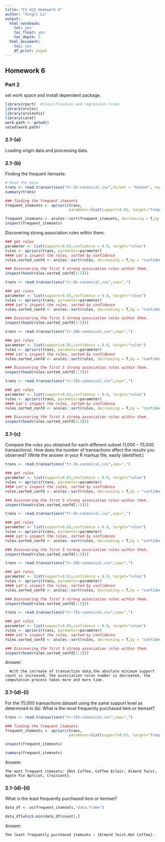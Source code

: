 ```yaml
---
title: "CS 422 Homework 6"
author: "Xingli Li"
output:
  html_notebook: 
    toc: yes
    toc_float: yes
    toc_depth: 5
  html_document:
    toc: yes
    df_print: paged
---
```


## Homework 6

### Part 2

set work space and install dependent package.

```r

library(rpart)  #classification and regression trees
library(arules)
library(arulesViz)
library(caret)
work.path <- getwd()
setwd(work.path)
```

### 2.1-(a)

Loading origin data and processing data.

### 2.1-(b)

Finding the frequent itemsets:

```r
# Read the data
trans <- read.transactions("tr-1k-canonical.csv",format = "basket", sep=",")
summary(trans)

### finding the frequent itemsets
frequent_itemsets <- apriori(trans, 
                             parameter=list(support=0.03, target="frequent itemsets"))

frequent_itemsets <- arules::sort(frequent_itemsets, decreasing = T,by = "count")
inspect(frequent_itemsets)

```

Discovering strong association rules within them.

```r
### get rules
parameter <- list(support=0.03,confidence = 0.9, target="rules")
rules <- apriori(trans, parameter=parameter)
#### Let's inspect the rules, sorted by confidence
rules.sorted_confd <- arules::sort(rules, decreasing = T,by = "confidence")

### Discovering the first 5 strong association rules within them.
inspect(head(rules.sorted_confd[1:5]))

```

```r
trans <- read.transactions("tr-5k-canonical.csv",sep=",")

### get rules
parameter <- list(support=0.03,confidence = 0.9, target="rules")
rules <- apriori(trans, parameter=parameter)
#### Let's inspect the rules, sorted by confidence
rules.sorted_confd <- arules::sort(rules, decreasing = T,by = "confidence")

### Discovering the first 5 strong association rules within them.
inspect(head(rules.sorted_confd[1:5]))

```

```r
trans <- read.transactions("tr-20k-canonical.csv",sep=",")

### get rules
parameter <- list(support=0.03,confidence = 0.9, target="rules")
rules <- apriori(trans, parameter=parameter)
#### Let's inspect the rules, sorted by confidence
rules.sorted_confd <- arules::sort(rules, decreasing = T,by = "confidence")

### Discovering the first 5 strong association rules within them.
inspect(head(rules.sorted_confd[1:5]))

```

```r
trans <- read.transactions("tr-75k-canonical.csv",sep=",")

### get rules
parameter <- list(support=0.03,confidence = 0.9, target="rules")
rules <- apriori(trans, parameter=parameter)
#### Let's inspect the rules, sorted by confidence
rules.sorted_confd <- arules::sort(rules, decreasing = T,by = "confidence")

### Discovering the first 5 strong association rules within them.
inspect(head(rules.sorted_confd[1:5]))

```

### 2.1-(c)

Compare the rules you obtained for each different subset (1,000 -- 75,000 transactions). How does the number of transactions affect the results you observed? (Write the answer in your R markup file, easily identified.)

```r
trans <- read.transactions("tr-1k-canonical.csv",sep=",")

### get rules
parameter <- list(support=0.03,confidence = 0.9, target="rules")
rules <- apriori(trans, parameter=parameter)
#### Let's inspect the rules, sorted by confidence
rules.sorted_confd <- arules::sort(rules, decreasing = T,by = "confidence")

### Discovering the first 5 strong association rules within them.
inspect(head(rules.sorted_confd[1:5]))
```

```r
trans <- read.transactions("tr-5k-canonical.csv",sep=",")

### get rules
parameter <- list(support=0.03,confidence = 0.9, target="rules")
rules <- apriori(trans, parameter=parameter)
#### Let's inspect the rules, sorted by confidence
rules.sorted_confd <- arules::sort(rules, decreasing = T,by = "confidence")

### Discovering the first 5 strong association rules within them.
inspect(head(rules.sorted_confd[1:5]))

```

```r
trans <- read.transactions("tr-20k-canonical.csv",sep=",")

### get rules
parameter <- list(support=0.03,confidence = 0.9, target="rules")
rules <- apriori(trans, parameter=parameter)
#### Let's inspect the rules, sorted by confidence
rules.sorted_confd <- arules::sort(rules, decreasing = T,by = "confidence")

### Discovering the first 5 strong association rules within them.
inspect(head(rules.sorted_confd[1:5]))
```

```r
trans <- read.transactions("tr-75k-canonical.csv",sep=",")

### get rules
parameter <- list(support=0.03,confidence = 0.9, target="rules")
rules <- apriori(trans, parameter=parameter)
#### Let's inspect the rules, sorted by confidence
rules.sorted_confd <- arules::sort(rules, decreasing = T,by = "confidence")

### Discovering the first 5 strong association rules within them.
inspect(head(rules.sorted_confd[1:5]))

```

Answer:

      With the increase of transaction data,the absolute minimum support count is increased, the association rules number is decreated, the computation process takes more and more time.

### 2.1-(d)-(i)

For the 75,000 transactions dataset using the same support level as determined in (b): What is the most frequently purchased item or itemset?

```r
trans <- read.transactions("tr-75k-canonical.csv",sep=",")

### finding the frequent itemsets
frequent_itemsets <- apriori(trans, 
                             parameter=list(support=0.03, target="frequent itemsets"))

inspect(frequent_itemsets)

summary(frequent_itemsets)

```

Answer: 
 
    The most frequent itemsets: {Hot Coffee, Coffee Eclair, Almond Twist, Apple Pie Apricot, Croissant}.

### 2.1-(d)-(ii)

What is the least frequently purchased item or itemset?

```r
data_df <- as(frequent_itemsets,"data.frame")

data_df[which.min(data_df$count),] 
```

Answer: 

    The least frequently purchased itemsets : {Almond Twist,Hot Coffee}.
